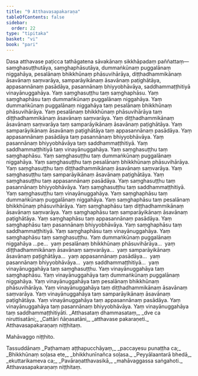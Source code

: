 ```yaml
---
title: "9 Atthavasapakaraṇa"
tableOfContents: false
sidebar:
  order: 22
type: "tipitaka"
basket: "vi"
book: "pari"
---
```



<DynamicBreadcrumb />

<Division number="334" book="pari">

<Paragraph number="1604" book="pari">
Dasa atthavase paṭicca tathāgatena sāvakānaṃ sikkhāpadaṃ paññattaṃ—  saṃghasuṭṭhutāya, saṃghaphāsutāya, dummaṅkūnaṃ puggalānaṃ niggahāya, pesalānaṃ bhikkhūnaṃ phāsuvihārāya, diṭṭhadhammikānaṃ āsavānaṃ saṃvarāya, samparāyikānaṃ āsavānaṃ paṭighātāya, appasannānaṃ pasādāya, pasannānaṃ bhiyyobhāvāya, saddhammaṭṭhitiyā vinayānuggahāya.
</Paragraph>

<Paragraph number="1605" book="pari">
Yaṃ saṃghasuṭṭhu taṃ saṃghaphāsu. Yaṃ saṃghaphāsu taṃ dummaṅkūnaṃ puggalānaṃ niggahāya. Yaṃ dummaṅkūnaṃ puggalānaṃ niggahāya taṃ pesalānaṃ bhikkhūnaṃ phāsuvihārāya. Yaṃ pesalānaṃ bhikkhūnaṃ phāsuvihārāya taṃ diṭṭhadhammikānaṃ āsavānaṃ saṃvarāya. Yaṃ diṭṭhadhammikānaṃ āsavānaṃ saṃvarāya taṃ samparāyikānaṃ āsavānaṃ paṭighātāya. Yaṃ samparāyikānaṃ āsavānaṃ paṭighātāya taṃ appasannānaṃ pasādāya. Yaṃ appasannānaṃ pasādāya taṃ pasannānaṃ bhiyyobhāvāya. Yaṃ pasannānaṃ bhiyyobhāvāya taṃ saddhammaṭṭhitiyā. Yaṃ saddhammaṭṭhitiyā taṃ vinayānuggahāya.
</Paragraph>

<Paragraph number="1606" book="pari">
Yaṃ saṃghasuṭṭhu taṃ saṃghaphāsu. Yaṃ saṃghasuṭṭhu taṃ dummaṅkūnaṃ puggalānaṃ niggahāya. Yaṃ saṃghasuṭṭhu taṃ pesalānaṃ bhikkhūnaṃ phāsuvihārāya. Yaṃ saṃghasuṭṭhu taṃ diṭṭhadhammikānaṃ āsavānaṃ saṃvarāya. Yaṃ saṃghasuṭṭhu taṃ samparāyikānaṃ āsavānaṃ paṭighātāya. Yaṃ saṃghasuṭṭhu taṃ appasannānaṃ pasādāya. Yaṃ saṃghasuṭṭhu taṃ pasannānaṃ bhiyyobhāvāya. Yaṃ saṃghasuṭṭhu taṃ saddhammaṭṭhitiyā. Yaṃ saṃghasuṭṭhu taṃ vinayānuggahāya.
</Paragraph>

<Paragraph number="1607" book="pari">
Yaṃ saṃghaphāsu taṃ dummaṅkūnaṃ puggalānaṃ niggahāya. Yaṃ saṃghaphāsu taṃ pesalānaṃ bhikkhūnaṃ phāsuvihārāya. Yaṃ saṃghaphāsu taṃ diṭṭhadhammikānaṃ āsavānaṃ saṃvarāya. Yaṃ saṃghaphāsu taṃ samparāyikānaṃ āsavānaṃ paṭighātāya. Yaṃ saṃghaphāsu taṃ appasannānaṃ pasādāya. Yaṃ saṃghaphāsu taṃ pasannānaṃ bhiyyobhāvāya. Yaṃ saṃghaphāsu taṃ saddhammaṭṭhitiyā. Yaṃ saṃghaphāsu taṃ vinayānuggahāya. Yaṃ saṃghaphāsu taṃ saṃghasuṭṭhu.
</Paragraph>

<Paragraph number="1608" book="pari">
Yaṃ dummaṅkūnaṃ puggalānaṃ niggahāya …pe…  yaṃ pesalānaṃ bhikkhūnaṃ phāsuvihārāya…  yaṃ diṭṭhadhammikānaṃ āsavānaṃ saṃvarāya…  yaṃ samparāyikānaṃ āsavānaṃ paṭighātāya…  yaṃ appasannānaṃ pasādāya…  yaṃ pasannānaṃ bhiyyobhāvāya…  yaṃ saddhammaṭṭhitiyā…  yaṃ vinayānuggahāya taṃ saṃghasuṭṭhu. Yaṃ vinayānuggahāya taṃ saṃghaphāsu. Yaṃ vinayānuggahāya taṃ dummaṅkūnaṃ puggalānaṃ niggahāya. Yaṃ vinayānuggahāya taṃ pesalānaṃ bhikkhūnaṃ phāsuvihārāya. Yaṃ vinayānuggahāya taṃ diṭṭhadhammikānaṃ āsavānaṃ saṃvarāya. Yaṃ vinayānuggahāya taṃ samparāyikānaṃ āsavānaṃ paṭighātāya. Yaṃ vinayānuggahāya taṃ appasannānaṃ pasādāya. Yaṃ vinayānuggahāya taṃ pasannānaṃ bhiyyobhāvāya. Yaṃ vinayānuggahāya taṃ saddhammaṭṭhitiyāti.
</Paragraph>

<Paragraph number="1609" type="verses" book="pari">
_Atthasataṃ dhammasataṃ,_  
_dve ca niruttisatāni;_  
_Cattāri ñāṇasatāni,_  
_atthavase pakaraṇeti._  


</Paragraph>
</Division>

<Paragraph number="1610" type="center" book="pari">
Atthavasapakaraṇaṃ niṭṭhitaṃ.

  
Mahāvaggo niṭṭhito.



</Paragraph>

<Paragraph number="1611" type="center" book="pari">
Tassuddānaṃ


</Paragraph>

<Paragraph number="1612" type="verses" book="pari">
_Paṭhamaṃ aṭṭhapucchāyaṃ,_  
_paccayesu punaṭṭha ca;_  
_Bhikkhūnaṃ soḷasa ete,_  
_bhikkhunīnañca soḷasa._  

</Paragraph>

<Paragraph number="1613" type="verses" book="pari">
_Peyyālaantarā bhedā,_  
_ekuttarikameva ca;_  
_Pavāraṇatthavasikā,_  
_mahāvaggassa saṅgahoti._  


</Paragraph>

<Paragraph number="1614" type="center" book="pari">
Atthavasapakaraṇaṃ niṭṭhitaṃ.
</Paragraph>